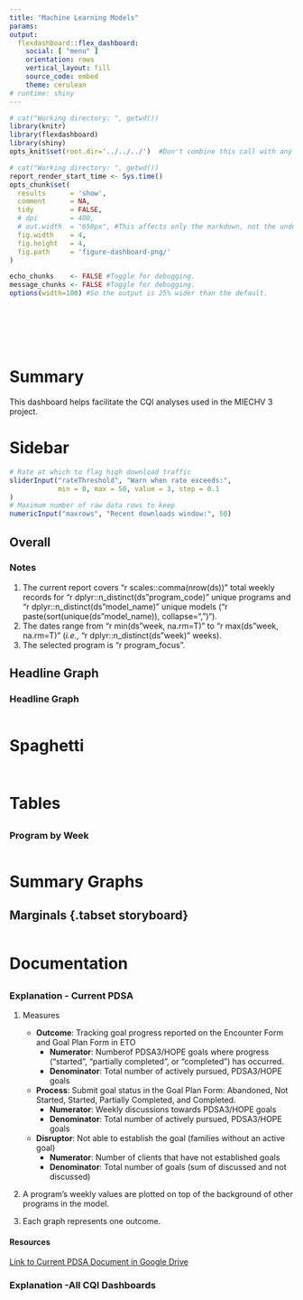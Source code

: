 ```yaml
---
title: "Machine Learning Models"
params:
output:
  flexdashboard::flex_dashboard:
    social: [ "menu" ]
    orientation: rows
    vertical_layout: fill
    source_code: embed
    theme: cerulean
# runtime: shiny
---
```


<!--  Set the working directory to the repository's base directory; this assumes the report is nested inside of three directories.-->
```r
# cat("Working directory: ", getwd())
library(knitr)
library(flexdashboard)
library(shiny)
opts_knit$set(root.dir='../../../')  #Don't combine this call with any other chunk -especially one that uses file paths.
```

<!-- Set the report-wide options, and point to the external code file. -->
```r
# cat("Working directory: ", getwd())
report_render_start_time <- Sys.time()
opts_chunk$set(
  results      = 'show',
  comment      = NA,
  tidy         = FALSE,
  # dpi        = 400,
  # out.width  = "650px", #This affects only the markdown, not the underlying png file.  The height will be scaled appropriately.
  fig.width    = 4,
  fig.height   = 4,
  fig.path     = 'figure-dashboard-png/'
)

echo_chunks    <- FALSE #Toggle for debugging.
message_chunks <- FALSE #Toggle for debugging.
options(width=100) #So the output is 25% wider than the default.
```

<!-- Load 'sourced' R files.  Suppress the output when loading sources. -->
```r
```

<!-- Load packages, or at least verify they're available on the local machine.  Suppress the output when loading packages. -->
```r
```

<!-- Load any global functions and variables declared in the R file.  Suppress the output. -->
```r
```

<!-- Declare any global functions specific to a Rmd output.  Suppress the output. -->
```r
```

<!-- Load the datasets.   -->
```r
```

<!-- Tweak the datasets.   -->
```r
```


# Summary
This dashboard helps facilitate the CQI analyses used in the MIECHV 3 project.

Sidebar {.sidebar data-width=245}
=======================================================================

```r
# Rate at which to flag high download traffic
sliderInput("rateThreshold", "Warn when rate exceeds:",
            min = 0, max = 50, value = 3, step = 0.1
)
# Maximum number of raw data rows to keep
numericInput("maxrows", "Recent downloads window:", 50)
```

## Overall {.tabset data-width=300}

### Notes

1. The current report covers "r scales::comma(nrow(ds))" total weekly records for "r dplyr::n_distinct(ds"program_code)" unique programs and "r dplyr::n_distinct(ds"model_name)" unique models ("r paste(sort(unique(ds"model_name)), collapse=", ")").
1. The dates range from "r min(ds"week, na.rm=T)" to  "r max(ds"week, na.rm=T)" (*i.e.*, "r dplyr::n_distinct(ds"week)" weeks).
1. The selected program is "r program_focus".

## Headline Graph  {.tabset}

### Headline Graph
```r
```

# Spaghetti 

## {.tabset}

<!-- fig dimensions are ignored in flexdashboard -->
```r
```

# Tables

## {.tabset}

### Program by Week
```r



```


Summary Graphs
=============================================

## Marginals {.tabset storyboard}

```r
```

# Documentation

## {.tabset}

### Explanation - Current PDSA

1. Measures

    * **Outcome**: Tracking goal progress reported on the Encounter Form and Goal Plan Form in ETO
        * **Numerator**: Numberof PDSA3/HOPE goals where progress (“started”, “partially completed”, or “completed”) has occurred.
        * **Denominator**: Total number of actively pursued, PDSA3/HOPE goals

    * **Process**: Submit goal status in the Goal Plan Form: Abandoned, Not Started, Started, Partially Completed, and Completed. 
        * **Numerator**: Weekly discussions towards PDSA3/HOPE goals
        * **Denominator**: Total number of actively pursued, PDSA3/HOPE goals
    
    * **Disruptor**: Not able to establish the goal (families without an active goal)
        * **Numerator**: Number of clients that have not established goals
        * **Denominator**: Total number of goals (sum of discussed and not discussed)

2. A program's weekly values are plotted on top of the background of other programs in the model.

3. Each graph represents one outcome. 

#### Resources

[Link to Current PDSA Document in Google Drive](https://docs.google.com/document/d/1A8sSklKjF3-1stEkRMFxpRYN2K7TrsFY7q-j9OusXB4/edit)

### Explanation -All CQI Dashboards

















